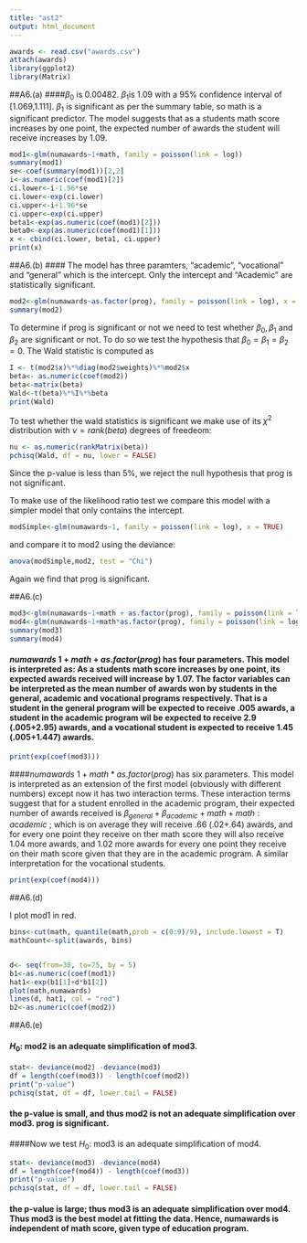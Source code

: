 ---
title: "ast2"
output: html_document
---

```{r setup, include=FALSE}
awards <- read.csv("awards.csv")
attach(awards)
library(ggplot2)
library(Matrix)
```


##A6.(a) 
####$\beta_0$ is 0.00482.  $\beta_1$is 1.09 with a 95% confidence interval of [1.069,1.111]. $\beta_1$ is significant as per the summary table, so math is a significant predictor. The model suggests that as a students math score increases by one point, the expected number of awards the student will receive increases by 1.09.

```{r}
mod1<-glm(numawards~1+math, family = poisson(link = log))
summary(mod1)
se<-coef(summary(mod1))[2,2]
i<-as.numeric(coef(mod1)[2])
ci.lower<-i-1.96*se
ci.lower<-exp(ci.lower)
ci.upper<-i+1.96*se
ci.upper<-exp(ci.upper)
beta1<-exp(as.numeric(coef(mod1)[2]))
beta0<-exp(as.numeric(coef(mod1)[1]))
x <- cbind(ci.lower, beta1, ci.upper)
print(x)

```

##A6.(b)
#### The model has three paramters, "academic", "vocational" and "general" which is the intercept. Only the intercept and "Academic" are statistically significant. 
```{r, echo=FALSE}
mod2<-glm(numawards~as.factor(prog), family = poisson(link = log), x = TRUE)
summary(mod2)
```
To determine if prog is significant or not we need to test whether $\beta_0, \beta_1$ and $\beta_2$ are significant or not. To do so we test the hypothesis that $\beta_0 = \beta_1 = \beta_2 = 0$. The Wald statistic is computed as
```{r}
I <- t(mod2$x)%*%diag(mod2$weights)%*%mod2$x
beta<- as.numeric(coef(mod2))
beta<-matrix(beta)
Wald<-t(beta)%*%I%*%beta
print(Wald)

```
To test whether the wald statistics is significant we make use of its $\chi^2$ distribution with $\nu = rank(beta)$ degrees of freedeom: 
```{r}
nu <- as.numeric(rankMatrix(beta))
pchisq(Wald, df = nu, lower = FALSE)
```
Since the p-value is less than 5%, we reject the null hypothesis that prog is not significant. 

To make use of the likelihood ratio test we compare this model with a simpler model that only contains the intercept.
```{r}
modSimple<-glm(numawards~1, family = poisson(link = log), x = TRUE)
```

and compare it to mod2 using the deviance:
```{r, echo=FALSE}
anova(modSimple,mod2, test = "Chi")
```
Again we find that prog is significant. 

##A6.(c)

```{r, echo=FALSE, include=FALSE}
mod3<-glm(numawards~1+math + as.factor(prog), family = poisson(link = log), x = TRUE)
mod4<-glm(numawards~1+math*as.factor(prog), family = poisson(link = log), x = TRUE)
summary(mod3)
summary(mod4)
```
####  $numawards ~ 1 + math + as.factor(prog)$ has four parameters. This model is interpreted as: As a students math score increases by one point, its expected awards received will increase by 1.07. The factor variables can be interpreted as the mean number of awards won by students in the general, academic and vocational programs respectively. That is a student in the general program will be expected to receive .005 awards, a student in the academic program wil be expected to receive 2.9 (.005+2.95) awards, and a vocational student is expected to receive 1.45 (.005+1.447) awards.

```{r}
print(exp(coef(mod3)))
```

####$numawards ~ 1 + math*as.factor(prog)$ has six parameters. This model is interpreted as an extension of the first model (obviously with different numbers) except now it has two interaction terms. These interaction terms suggest that for a student enrolled in the academic program, their expected number of awards received is $\beta_{general} +\beta_{academic} + math + math:academic$ ;  which is on average they will receive .66 (.02+.64) awards, and for every one point they receive on ther math score they will also receive 1.04 more awards, and 1.02 more awards for every one point they receive on their math score given that they are in the academic program. A similar interpretation for the vocational students.


```{r}
print(exp(coef(mod4)))
```



##A6.(d)

I plot mod1 in red.

```{r, echo=FALSE}
bins<-cut(math, quantile(math,prob = c(0:9)/9), include.lowest = T)
mathCount<-split(awards, bins)


d<- seq(from=30, to=75, by = 5)
b1<-as.numeric(coef(mod1))
hat1<-exp(b1[1]+d*b1[2])
plot(math,numawards)
lines(d, hat1, col = "red")
b2<-as.numeric(coef(mod2))
```

##A6.(e)

#### $H_0$: mod2 is an adequate simplification of mod3.
```{r, echo=F}
stat<- deviance(mod2) -deviance(mod3)
df = length(coef(mod3)) - length(coef(mod2))
print("p-value")
pchisq(stat, df = df, lower.tail = FALSE)

```
#### the p-value is small, and thus mod2 is not an adequate simplification over mod3. prog is significant.

####Now we test $H_0$: mod3 is an adequate simplification of mod4.

```{r, echo=F}
stat<- deviance(mod3) -deviance(mod4)
df = length(coef(mod4)) - length(coef(mod3))
print("p-value")
pchisq(stat, df = df, lower.tail = FALSE)
```
#### the p-value is large; thus mod3 is an adequate simplification over mod4. Thus mod3 is the best model at fitting the data. Hence, numawards is independent of math score, given type of education program. 
